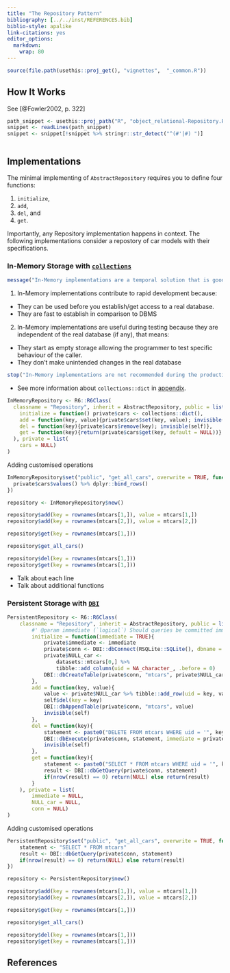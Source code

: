 ---
title: "The Repository Pattern"
bibliography: [../../inst/REFERENCES.bib]
biblio-style: apalike
link-citations: yes
editor_options: 
  markdown: 
    wrap: 80
---

```{r, include = FALSE}
source(file.path(usethis::proj_get(), "vignettes",  "_common.R"))
```

## How It Works

See [@Fowler2002, p. 322]

```{r}
path_snippet <- usethis::proj_path("R", "object_relational-Repository.R")
snippet <- readLines(path_snippet)
snippet <- snippet[!snippet %>% stringr::str_detect("^(#'|#) ")]
```

```{r, code = snippet, eval = FALSE, echo = TRUE}
```

## Implementations

The minimal implementing of `AbstractRepository` requires you to define four
functions:

(1) `initialize`,
(2) `add`,
(3) `del`, and
(4) `get`.

<!-- In addition, there are context depended function you may want to ad -->

Importantly, any Repository implementation happens in context. The following
implementations consider a repostory of car models with their specifications.

### In-Memory Storage with [`collections`](https://github.com/randy3k/collections)

```{r, message=TRUE}
message("In-Memory implementations are a temporal solution that is good for testing and rapid prototyping.")
```

1.  In-Memory implementations contribute to rapid development because:

-   They can be used before you establish/get access to a real database.
-   They are fast to establish in comparison to DBMS

2.  In-Memory implementations are useful during testing because they are
    independent of the real database (if any), that means:

-   They start as empty storage allowing the programmer to test specific
    behaviour of the caller.
-   They don't make unintended changes in the real database

```{r, error=TRUE}
stop("In-Memory implementations are not recommended during the production stage. In-Memory storage are lost when a session is rebooted. You should think about what are the ramifications of losing all the data put into storage.")
```

-   See more information about `collections::dict` in
    [appendix](#appendix-dict).

```{r Repository-In-Memory-implementation, echo=TRUE, results='markup'}
InMemoryRepository <- R6::R6Class(
  classname = "Repository", inherit = AbstractRepository, public = list(
    initialize = function() private$cars <- collections::dict(),
    add = function(key, value){private$cars$set(key, value); invisible(self)},
    del = function(key){private$cars$remove(key); invisible(self)},
    get = function(key){return(private$cars$get(key, default = NULL))}
  ), private = list(
    cars = NULL)
)
```

Adding customised operations

```{r Repository-In-Memory-implementation-addon, echo=TRUE, results='markup'}
InMemoryRepository$set("public", "get_all_cars", overwrite = TRUE, function(){
  private$cars$values() %>% dplyr::bind_rows()
})
```

```{r, echo=TRUE, results='markup'}
repository <- InMemoryRepository$new()

repository$add(key = rownames(mtcars[1,]), value = mtcars[1,])
repository$add(key = rownames(mtcars[2,]), value = mtcars[2,])

repository$get(key = rownames(mtcars[1,]))

repository$get_all_cars()

repository$del(key = rownames(mtcars[1,]))
repository$get(key = rownames(mtcars[1,]))
```

-   Talk about each line
-   Talk about additional functions

### Persistent Storage with [`DBI`](https://dbi.r-dbi.org/) 

```{r Repository-Persistent-implementation, echo=TRUE}
PersistentRepository <- R6::R6Class(
    classname = "Repository", inherit = AbstractRepository, public = list(
        #' @param immediate (`logical`) Should queries be committed immediately?
        initialize = function(immediate = TRUE){
            private$immediate <- immediate
            private$conn <- DBI::dbConnect(RSQLite::SQLite(), dbname = ":memory:")
            private$NULL_car <-
                datasets::mtcars[0,] %>%
                tibble::add_column(uid = NA_character_, .before = 0)
            DBI::dbCreateTable(private$conn, "mtcars", private$NULL_car)
        },
        add = function(key, value){
            value <- private$NULL_car %>% tibble::add_row(uid = key, value)
            self$del(key = key)
            DBI::dbAppendTable(private$conn, "mtcars", value)
            invisible(self)
        },
        del = function(key){
            statement <- paste0("DELETE FROM mtcars WHERE uid = '", key, "'")
            DBI::dbExecute(private$conn, statement, immediate = private$immediate)
            invisible(self)
        },
        get = function(key){
            statement <- paste0("SELECT * FROM mtcars WHERE uid = '", key, "'")
            result <- DBI::dbGetQuery(private$conn, statement)
            if(nrow(result) == 0) return(NULL) else return(result)
        }
    ), private = list(
        immediate = NULL,
        NULL_car = NULL,
        conn = NULL)
)
```

Adding customised operations

```{r Repository-Persistent-implementation-addon, echo=TRUE}
PersistentRepository$set("public", "get_all_cars", overwrite = TRUE, function(){
    statement <- "SELECT * FROM mtcars"
    result <- DBI::dbGetQuery(private$conn, statement)
    if(nrow(result) == 0) return(NULL) else return(result)
})
```

```{r, echo=TRUE, results='markup'}
repository <- PersistentRepository$new()

repository$add(key = rownames(mtcars[1,]), value = mtcars[1,])
repository$add(key = rownames(mtcars[2,]), value = mtcars[2,])

repository$get(key = rownames(mtcars[1,]))

repository$get_all_cars()

repository$del(key = rownames(mtcars[1,]))
repository$get(key = rownames(mtcars[1,]))
```



## References
